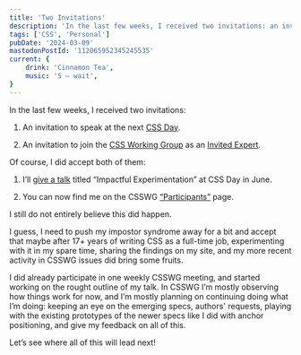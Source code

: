```yaml
---
title: 'Two Invitations'
description: 'In the last few weeks, I received two invitations: an invitation to speak at the next CSS Day, and an invitation to join the CSS Working Group as an Invited Expert. Of course, I did accept both of them.'
tags: ['CSS', 'Personal']
pubDate: '2024-03-09'
mastodonPostId: '112065952345245535'
current: {
    drink: 'Cinnamon Tea',
    music: 'S — wait',
}
---
```


In the last few weeks, I received two invitations:

1. An invitation to speak at the next [CSS Day](https://cssday.nl/2024).

2. An invitation to join the [CSS Working Group](https://www.w3.org/Style/CSS/members) as an [Invited Expert](https://www.w3.org/invited-experts/).

Of course, I did accept both of them:

1. I’ll [give a talk](https://cssday.nl/2024/speakers#roma) titled “Impactful Experimentation” at CSS Day in June.

2. You can now find me on the CSSWG [“Participants”](https://www.w3.org/groups/wg/css/participants/#kizu) page.

I still do not entirely believe this did happen.

I guess, I need to push my impostor syndrome away for a bit and accept that maybe after 17+ years of writing CSS as a full-time job, experimenting with it in my spare time, sharing the findings on my site, and my more recent activity in CSSWG issues did bring some fruits.

I did already participate in one weekly CSSWG meeting, and started working on the rought outline of my talk. In CSSWG I’m mostly observing how things work for now, and I’m mostly planning on continuing doing what I’m doing: keeping an eye on the emerging specs, authors' requests, playing with the existing prototypes of the newer specs like I did with anchor positioning, and give my feedback on all of this.

Let’s see where all of this will lead next!
